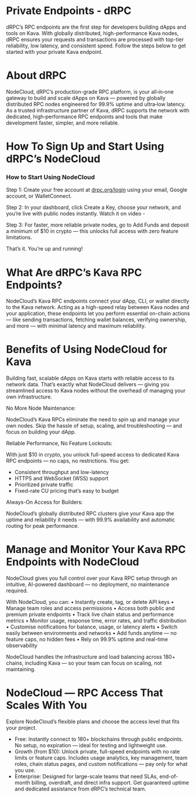 # Private Endpoints - dRPC

dRPC’s RPC endpoints are the first step for developers building dApps and tools on Kava. With globally distributed, high-performance Kava nodes, dRPC ensures your requests and transactions are processed with top-tier reliability, low latency, and consistent speed. Follow the steps below to get started with your private Kava endpoint.

# About dRPC

NodeCloud, dRPC’s production-grade RPC platform, is your all‑in‑one gateway to build and scale dApps on Kava — powered by globally distributed RPC nodes engineered for 99.9% uptime and ultra‑low latency. As a trusted infrastructure partner of Kava, dRPC supports the network with dedicated, high‑performance RPC endpoints and tools that make development faster, simpler, and more reliable.

# How To Sign Up and Start Using dRPC’s NodeCloud

### How to Start Using NodeCloud

Step 1: Create your free account at [drpc.org/login](https://drpc.org/login) using your email, Google account, or WalletConnect.

Step 2: In your dashboard, click Create a Key, choose your network, and you’re live with public nodes instantly. Watch it on video -

Step 3: For faster, more reliable private nodes, go to Add Funds and deposit a minimum of $10 in crypto — this unlocks full access with zero feature limitations.

That’s it. You’re up and running!

# What Are dRPC’s Kava RPC Endpoints?

NodeCloud’s Kava RPC endpoints connect your dApp, CLI, or wallet directly to the Kava network. Acting as a high-speed relay between Kava nodes and your application, these endpoints let you perform essential on-chain actions — like sending transactions, fetching wallet balances, verifying ownership, and more — with minimal latency and maximum reliability.

# Benefits of Using NodeCloud for Kava

Building fast, scalable dApps on Kava starts with reliable access to its network data. That’s exactly what NodeCloud delivers — giving you streamlined access to Kava nodes without the overhead of managing your own infrastructure.

No More Node Maintenance:

NodeCloud’s Kava RPCs eliminate the need to spin up and manage your own nodes. Skip the hassle of setup, scaling, and troubleshooting — and focus on building your dApp.

Reliable Performance, No Feature Lockouts:

With just $10 in crypto, you unlock full-speed access to dedicated Kava RPC endpoints — no caps, no restrictions. You get:

- Consistent throughput and low-latency
- HTTPS and WebSocket (WSS) support
- Prioritized private traffic
- Fixed-rate CU pricing that’s easy to budget

Always-On Access for Builders:

NodeCloud’s globally distributed RPC clusters give your Kava app the uptime and reliability it needs — with 99.9% availability and automatic routing for peak performance.

# Manage and Monitor Your Kava RPC Endpoints with NodeCloud

NodeCloud gives you full control over your Kava RPC setup through an intuitive, AI-powered dashboard — no deployment, no maintenance required.

With NodeCloud, you can:
• Instantly create, tag, or delete API keys
• Manage team roles and access permissions
• Access both public and premium private endpoints
• Track live chain status and performance metrics
• Monitor usage, response time, error rates, and traffic distribution
• Customise notifications for balance, usage, or latency alerts
• Switch easily between environments and networks
• Add funds anytime — no feature caps, no hidden fees
• Rely on 99.9% uptime and real-time observability

NodeCloud handles the infrastructure and load balancing across 180+ chains, including Kava — so your team can focus on scaling, not maintaining.

# NodeCloud — RPC Access That Scales With You

Explore NodeCloud’s flexible plans and choose the access level that fits your project.

- Free:
  Instantly connect to 180+ blockchains through public endpoints. No setup, no expiration — ideal for testing and lightweight use.
- Growth (from $10):
  Unlock private, full-speed endpoints with no rate limits or feature caps. Includes usage analytics, key management, team roles, chain status pages, and custom notifications — pay only for what you use.
- Enterprise:
  Designed for large-scale teams that need SLAs, end-of-month billing, overdraft, and direct infra support. Get guaranteed uptime and dedicated assistance from dRPC’s technical team.
